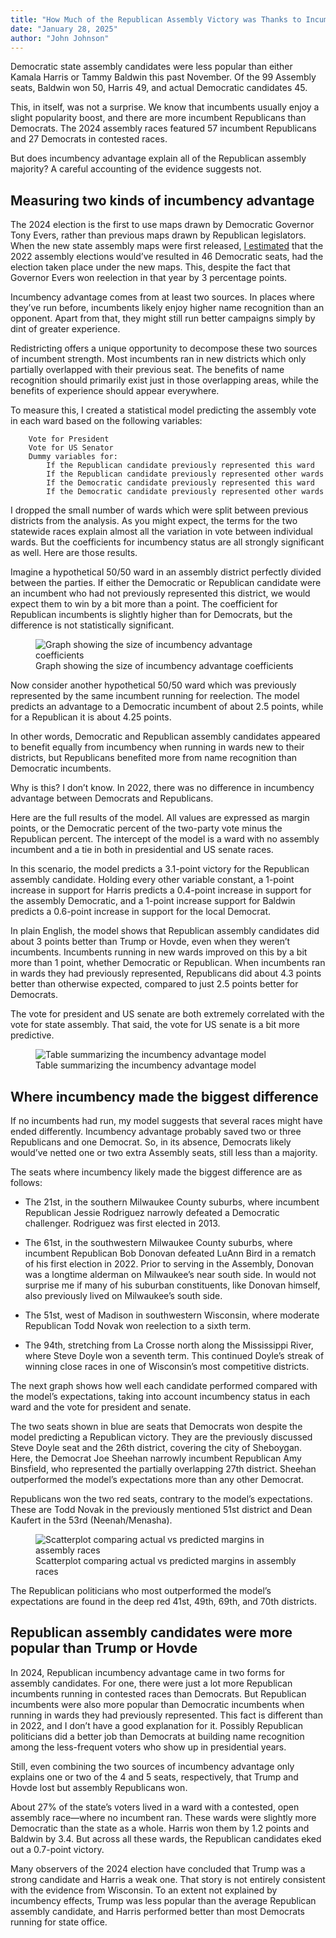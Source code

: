 ```yaml
---
title: "How Much of the Republican Assembly Victory was Thanks to Incumbency?"
date: "January 28, 2025"
author: "John Johnson"
---
```


Democratic state assembly candidates were less popular than either Kamala Harris or Tammy Baldwin this past November. Of the 99 Assembly seats, Baldwin won 50, Harris 49, and actual Democratic candidates 45.

This, in itself, was not a surprise. We know that incumbents usually enjoy a slight popularity boost, and there are more incumbent Republicans than Democrats. The 2024 assembly races featured 57 incumbent Republicans and 27 Democrats in contested races.

But does incumbency advantage explain all of the Republican assembly majority? A careful accounting of the evidence suggests not.

## Measuring two kinds of incumbency advantage

The 2024 election is the first to use maps drawn by Democratic Governor Tony Evers, rather than previous maps drawn by Republican legislators. When the new state assembly maps were first released, [I estimated](https://law.marquette.edu/facultyblog/2024/01/analysis-of-proposed-legislative-redistricting-plans-submitted-to-the-wisconsin-supreme-court/) that the 2022 assembly elections would’ve resulted in 46 Democratic seats, had the election taken place under the new maps. This, despite the fact that Governor Evers won reelection in that year by 3 percentage points.

Incumbency advantage comes from at least two sources. In places where they’ve run before, incumbents likely enjoy higher name recognition than an opponent. Apart from that, they might still run better campaigns simply by dint of greater experience.

Redistricting offers a unique opportunity to decompose these two sources of incumbent strength. Most incumbents ran in new districts which only partially overlapped with their previous seat. The benefits of name recognition should primarily exist just in those overlapping areas, while the benefits of experience should appear everywhere.

To measure this, I created a statistical model predicting the assembly vote in each ward based on the following variables:

```
    Vote for President
    Vote for US Senator
    Dummy variables for:
        If the Republican candidate previously represented this ward
        If the Republican candidate previously represented other wards
        If the Democratic candidate previously represented this ward
        If the Democratic candidate previously represented other wards
```

I dropped the small number of wards which were split between previous districts from the analysis. As you might expect, the terms for the two statewide races explain almost all the variation in vote between individual wards. But the coefficients for incumbency status are all strongly significant as well. Here are those results.

Imagine a hypothetical 50/50 ward in an assembly district perfectly divided between the parties. If either the Democratic or Republican candidate were an incumbent who had not previously represented this district, we would expect them to win by a bit more than a point. The coefficient for Republican incumbents is slightly higher than for Democrats, but the difference is not statistically significant.

![Graph showing the size of incumbency advantage coefficients](graphics/IncumbencyAdvantageCoefficients.png)


Now consider another hypothetical 50/50 ward which was previously represented by the same incumbent running for reelection. The model predicts an advantage to a Democratic incumbent of about 2.5 points, while for a Republican it is about 4.25 points.

In other words, Democratic and Republican assembly candidates appeared to benefit equally from incumbency when running in wards new to their districts, but Republicans benefited more from name recognition than Democratic incumbents.

Why is this? I don’t know. In 2022, there was no difference in incumbency advantage between Democrats and Republicans.

Here are the full results of the model. All values are expressed as margin points, or the Democratic percent of the two-party vote minus the Republican percent. The intercept of the model is a ward with no assembly incumbent and a tie in both in presidential and US senate races.

In this scenario, the model predicts a 3.1-point victory for the Republican assembly candidate. Holding every other variable constant, a 1-point increase in support for Harris predicts a 0.4-point increase in support for the assembly Democratic, and a 1-point increase support for Baldwin predicts a 0.6-point increase in support for the local Democrat.

In plain English, the model shows that Republican assembly candidates did about 3 points better than Trump or Hovde, even when they weren’t incumbents. Incumbents running in new wards improved on this by a bit more than 1 point, whether Democratic or Republican. When incumbents ran in wards they had previously represented, Republicans did about 4.3 points better than otherwise expected, compared to just 2.5 points better for Democrats.

The vote for president and US senate are both extremely correlated with the vote for state assembly. That said, the vote for US senate is a bit more predictive.

![Table summarizing the incumbency advantage model](graphics/IncumbencyAdvantageModelSummary.png)

## Where incumbency made the biggest difference

If no incumbents had run, my model suggests that several races might have ended differently. Incumbency advantage probably saved two or three Republicans and one Democrat. So, in its absence, Democrats likely would’ve netted one or two extra Assembly seats, still less than a majority.

The seats where incumbency likely made the biggest difference are as follows:

* The 21st, in the southern Milwaukee County suburbs, where incumbent Republican Jessie Rodriguez narrowly defeated a Democratic challenger. Rodriguez was first elected in 2013.

* The 61st, in the southwestern Milwaukee County suburbs, where incumbent Republican Bob Donovan defeated LuAnn Bird in a rematch of his first election in 2022. Prior to serving in the Assembly, Donovan was a longtime alderman on Milwaukee’s near south side. In would not surprise me if many of his suburban constituents, like Donovan himself, also previously lived on Milwaukee’s south side.

* The 51st, west of Madison in southwestern Wisconsin, where moderate Republican Todd Novak won reelection to a sixth term.

* The 94th, stretching from La Crosse north along the Mississippi River, where Steve Doyle won a seventh term. This continued Doyle’s streak of winning close races in one of Wisconsin’s most competitive districts.

The next graph shows how well each candidate performed compared with the model’s expectations, taking into account incumbency status in each ward and the vote for president and senate.

The two seats shown in blue are seats that Democrats won despite the model predicting a Republican victory. They are the previously discussed Steve Doyle seat and the 26th district, covering the city of Sheboygan. Here, the Democrat Joe Sheehan narrowly incumbent Republican Amy Binsfield, who represented the partially overlapping 27th district. Sheehan outperformed the model’s expectations more than any other Democrat.

Republicans won the two red seats, contrary to the model’s expectations. These are Todd Novak in the previously mentioned 51st district and Dean Kaufert in the 53rd (Neenah/Menasha).

![Scatterplot comparing actual vs predicted margins in assembly races](graphics/wsa-actual-vs-predicted.png)

The Republican politicians who most outperformed the model’s expectations are found in the deep red 41st, 49th, 69th, and 70th districts.

## Republican assembly candidates were more popular than Trump or Hovde

In 2024, Republican incumbency advantage came in two forms for assembly candidates. For one, there were just a lot more Republican incumbents running in contested races than Democrats. But Republican incumbents were also more popular than Democratic incumbents when running in wards they had previously represented. This fact is different than in 2022, and I don’t have a good explanation for it. Possibly Republican politicians did a better job than Democrats at building name recognition among the less-frequent voters who show up in presidential years.

Still, even combining the two sources of incumbency advantage only explains one or two of the 4 and 5 seats, respectively, that Trump and Hovde lost but assembly Republicans won.

About 27% of the state’s voters lived in a ward with a contested, open assembly race—where no incumbent ran. These wards were slightly more Democratic than the state as a whole. Harris won them by 1.2 points and Baldwin by 3.4. But across all these wards, the Republican candidates eked out a 0.7-point victory.

Many observers of the 2024 election have concluded that Trump was a strong candidate and Harris a weak one. That story is not entirely consistent with the evidence from Wisconsin. To an extent not explained by incumbency effects, Trump was less popular than the average Republican assembly candidate, and Harris performed better than most Democrats running for state office.
